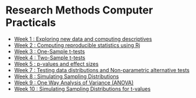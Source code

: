 # Research Methods Computer Practicals {.unnumbered}


-   [Week 1 : Exploring new data and computing descriptives](tutorials/rmb_week-1_new-data-and-descriptives.qmd)
-   [Week 2 : Computing reproducible statistics using Rj](tutorials/rmb_week-2_intro-to-Rj.qmd)
-   [Week 3 : One-Sample t-tests](tutorials/rmb_week-3_one-sample-t-tests.qmd)
-   [Week 4 : Two-Sample t-tests](tutorials/rmb_week-4_two-sample-t-tests.qmd)
-   [Week 5 : p-values and effect sizes](tutorials/rmb_week-5_pvalue-effect-size.qmd)
-   [Week 7 : Testing data distributions and Non-parametric alternative tests](tutorials/rmb_week-7_non-parametrics.qmd)
-   [Week 8 : Simulating Sampling Distributions](tutorials/rmb-week-8_sampling-distributions-mean.qmd)
-   [Week 9 : One Way Analysis of Variance (ANOVA)](tutorials/rmb-week-9_one-way-anova.qmd)
-   [Week 10 : Simulating Sampling Distributions for t-values](tutorials/rmb-week-10_sampling-distributions-tvalues.qmd)

